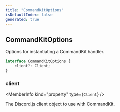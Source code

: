 ```yaml
---
title: "CommandKitOptions"
isDefaultIndex: false
generated: true
---
```



<!-- This file was generated from the CommandKit source. Do not modify. Instead, re-run the "docgen" script -->


## CommandKitOptions

<GenerationInfo sourceFile="packages/commandkit/src/types.ts" sourceLine="17" packageName="commandkit" />

Options for instantiating a CommandKit handler.

```ts title="Signature"
interface CommandKitOptions {
    client?: Client;
}
```

<div className="members-wrapper">

### client

<MemberInfo kind="property" type={`Client`}   />

The Discord.js client object to use with CommandKit.


</div>
